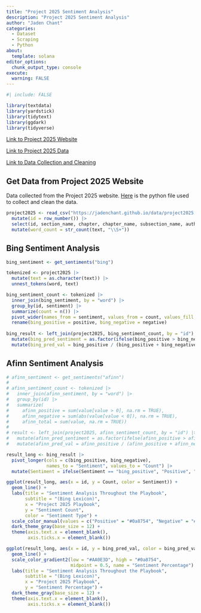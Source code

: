 ```yaml
---
title: "Project 2025 Sentiment Analysis"
description: "Project 2025 Sentiment Analysis"
author: "Jaden Chant"
categories:
  - Dataset
  - Scraping
  - Python
about:
  template: solana
editor_options: 
  chunk_output_type: console
execute:
  warning: FALSE
---
```


```r
#| include: FALSE

library(textdata)
library(yardstick)
library(tidytext)
library(ggdark)
library(tidyverse)
```

[Link to Project 2025 Website](https://www.project2025.org/)

[Link to Project 2025 Data](https://www.kaggle.com/datasets/jadenc4/project-2025/data)

[Link to Data Collection and Cleaning](https://github.com/jadenchant/jadenchant.github.io/blob/main/pages/projects/project_2025/pdf_conversion.py)


## Get Data from Project 2025 Website

Data collected from the Project 2025 website. [Here](https://github.com/jadenchant/jadenchant.github.io/blob/main/pages/projects/project_2025/pdf_conversion.py) is the python file used to collect and clean the data.

```r
project2025 <- read_csv("https://jadenchant.github.io/data/project2025.csv") |>
  mutate(id = row_number()) |>
  select(id, section_name, chapter, chapter_name, subsection_name, authors, text) |>
  mutate(word_count = str_count(text, "\\S+"))
```

## Bing Sentiment Analysis

```r
bing_sentiment <- get_sentiments("bing")

tokenized <- project2025 |>
  mutate(text = as.character(text)) |>
  unnest_tokens(word, text)

bing_sentiment_count <- tokenized |>
  inner_join(bing_sentiment, by = "word") |>
  group_by(id, sentiment) |>
  summarize(count = n()) |>
  pivot_wider(names_from = sentiment, values_from = count, values_fill = 0) |>
  rename(bing_positive = positive, bing_negative = negative)
  
bing_result <- left_join(project2025, bing_sentiment_count, by = "id") |>
  mutate(bing_pred_sentiment = as.factor(ifelse(bing_positive > bing_negative, "positive", "negative"))) |>
  mutate(bing_pred_val = bing_positive / (bing_positive + bing_negative))
```

## Afinn Sentiment Analysis

```r
# afinn_sentiment <- get_sentiments("afinn")
# 
# afinn_sentiment_count <- tokenized |>
#   inner_join(afinn_sentiment, by = "word") |>
#   group_by(id) |>
#   summarize(
#     afinn_positive = sum(value[value > 0], na.rm = TRUE),
#     afinn_negative = sum(abs(value[value < 0]), na.rm = TRUE),
#     afinn_total = sum(value, na.rm = TRUE))
# 
# result <- left_join(project2025, afinn_sentiment_count, by = "id") |>
#   mutate(afinn_pred_sentiment = as.factor(ifelse(afinn_positive > afinn_negative, "positive", "negative"))) |>
#   mutate(afinn_pred_val = afinn_positive / (afinn_positive + afinn_negative))
```

```r
result_long <- bing_result |>
  pivot_longer(cols = c(bing_positive, bing_negative), 
               names_to = "Sentiment", values_to = "Count") |>
  mutate(Sentiment = ifelse(Sentiment == "bing_positive", "Positive", "Negative"))

ggplot(result_long, aes(x = id, y = Count, color = Sentiment)) +
  geom_line() +
  labs(title = "Sentiment Analysis Throughout the Playbook", 
       subtitle = "(Bing Lexicon)",
       x = "Project 2025 Playbook", 
       y = "Sentiment Count", 
       color = "Sentiment Type") +
  scale_color_manual(values = c("Positive" = "#0a8754", "Negative" = "#AA0E3D")) +
  dark_theme_gray(base_size = 12) +
  theme(axis.text.x = element_blank(),
        axis.ticks.x = element_blank())

ggplot(result_long, aes(x = id, y = bing_pred_val, color = bing_pred_val)) +
  geom_line() +
  scale_color_gradient2(low = "#AA0E3D", high = "#0a8754", 
                        midpoint = 0.5, name = "Sentiment Percentage") +
  labs(title = "Sentiment Analysis Throughout the Playbook", 
       subtitle = "(Bing Lexicon)",
       x = "Project 2025 Playbook", 
       y = "Sentiment Percentage") +
  dark_theme_gray(base_size = 12) +
  theme(axis.text.x = element_blank(),
        axis.ticks.x = element_blank())
```










